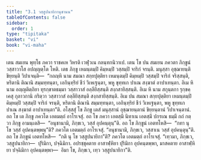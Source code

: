 ```yaml
---
title: "3.1 วสฺสูปนายิกานุชานน"
tableOfContents: false
sidebar:
  order: 1
type: "tipitaka"
basket: "vi"
book: "vi-maha"
---
```



<DynamicBreadcrumb />

<Division number="184" book="vi-maha">

<Paragraph number="818" book="vi-maha">
เตน สมเยน พุทฺโธ ภควา ราชคเห วิหรติ เวฬุวเน กลนฺทกนิวาเป. เตน โข ปน สมเยน ภควตา ภิกฺขูนํ วสฺสาวาโส อปญฺญตฺโต โหติ. เตธ ภิกฺขู เหมนฺตมฺปิ คิมฺหมฺปิ วสฺสมฺปิ จาริกํ จรนฺติ. มนุสฺสา อุชฺฌายนฺติ ขิยฺยนฺติ วิปาเจนฺติ—  “กถญฺหิ นาม สมณา สกฺยปุตฺติยา เหมนฺตมฺปิ คิมฺหมฺปิ วสฺสมฺปิ จาริกํ จริสฺสนฺติ, หริตานิ ติณานิ สมฺมทฺทนฺตา, เอกินฺทฺริยํ ชีวํ วิเหเฐนฺตา, พหู ขุทฺทเก ปาเณ สงฺฆาตํ อาปาเทนฺตา. อิเม หิ นาม อญฺญติตฺถิยา ทุรกฺขาตธมฺมา วสฺสาวาสํ อลฺลียิสฺสนฺติ สงฺกสายิสฺสนฺติ. อิเม หิ นาม สกุนฺตกา รุกฺขคฺเคสุ กุลาวกานิ กริตฺวา วสฺสาวาสํ อลฺลียิสฺสนฺติ สงฺกสายิสฺสนฺติ. อิเม ปน สมณา สกฺยปุตฺติยา เหมนฺตมฺปิ คิมฺหมฺปิ วสฺสมฺปิ จาริกํ จรนฺติ, หริตานิ ติณานิ สมฺมทฺทนฺตา, เอกินฺทฺริยํ ชีวํ วิเหเฐนฺตา, พหู ขุทฺทเก ปาเณ สงฺฆาตํ อาปาเทนฺตา”ติ.
</Paragraph>

<Paragraph number="819" book="vi-maha">
อโสฺสสุํ โข ภิกฺขู เตสํ มนุสฺสานํ อุชฺฌายนฺตานํ ขิยฺยนฺตานํ วิปาเจนฺตานํ. อถ โข เต ภิกฺขู ภควโต เอตมตฺถํ อาโรเจสุํ. อถ โข ภควา เอตสฺมึ นิทาเน เอตสฺมึ ปกรเณ ธมฺมึ กถํ กตฺวา ภิกฺขู อามนฺเตสิ—  “อนุชานามิ, ภิกฺขเว, วสฺสํ อุปคนฺตุนฺ”ติ. อถ โข ภิกฺขูนํ เอตทโหสิ—  “กทา นุ โข วสฺสํ อุปคนฺตพฺพนฺ”ติ? ภควโต เอตมตฺถํ อาโรเจสุํ. “อนุชานามิ, ภิกฺขเว, วสฺสาเน วสฺสํ อุปคนฺตุนฺ”ติ.
</Paragraph>

<Paragraph number="820" book="vi-maha">
อถ โข ภิกฺขูนํ เอตทโหสิ—  “กติ นุ โข วสฺสูปนายิกา”ติ? ภควโต เอตมตฺถํ อาโรเจสุํ. “เทฺวมา, ภิกฺขเว, วสฺสูปนายิกา—  ปุริมิกา, ปจฺฉิมิกา. อปรชฺชุคตาย อาสาฬฺหิยา ปุริมิกา อุปคนฺตพฺพา, มาสคตาย อาสาฬฺหิยา ปจฺฉิมิกา อุปคนฺตพฺพา—  อิมา โข, ภิกฺขเว, เทฺว วสฺสูปนายิกา”ติ.
</Paragraph>
</Division>